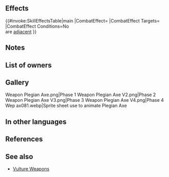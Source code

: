{{Weapon Infobox
|tagid=SID_ペレジアの斧
|weaponName=Plegian Axe
|weaponType=Axe
|might=10
|range=1
|effect=If unit is not adjacent to an ally, inflicts penalty on foe's Atk/Def during combat = 5 + any current penalty on each of those stats. (Example: if foe has -7 penalty to Atk, inflicts Atk-12, for a net penalty of Atk-19 during combat.) Calculates each stat penalty independently.
|cost=200
|exclusive=0
|statModifiers=0,10,0,0,0
|required=Steel Axe
|next=
|promotionRarity=5
|promotionTier=1
|intID=2397
|sort=89000
|value=11
|timingID=1
|abilityID=255
|limit1ID=19
|properties=
}}
==Effects==
{{#invoke:SkillEffectsTable|main
|CombatEffect={{SkillEffectText|Temporary Debuffs|Atk/Def|5 + {{SEt|penalties}}<br>on {{SkillTargetText|Foe}}'s Atk/Def}}
|CombatEffect Targets={{SkillTargetText|Foe}}
|CombatEffect Conditions=No {{Tgt|Allies}}<br>are [[adjacent]]
}}

==Notes==
{{TemporaryDebufffromPenalty}}
==List of owners==
{{Skill Hero List}}
==Gallery==
<gallery>
Weapon Plegian Axe.png|Phase 1
Weapon Plegian Axe V2.png|Phase 2
Weapon Plegian Axe V3.png|Phase 3
Weapon Plegian Axe V4.png|Phase 4
Wep ax081.webp|Sprite sheet use to animate Plegian Axe
</gallery>
==In other languages==
{{OtherLanguages
|japanese=ペレジアの斧
|german=Plegia-Axt
|spanishEU=Hacha plegiana
|spanishLA=Hacha plegiana
|french=Hache de Plegia
|italian=Ascia plegiana
|chineseTW=佩萊吉亞之斧
|portuguese=Mach. plegiano
}}
==References==
<references/>
==See also==
{{See also skills|cond=Description LIKE '%penalty on foe_s%+%current penalty on each of those stats%' AND Description NOT LIKE '%【Foe Penalty Doubler】%' AND WikiName NOT LIKE '%vulture%' AND Exclusive=1}}
* [[Skill families/Weapons#Vulture|Vulture Weapons]]
{{Weapons Navbox}}